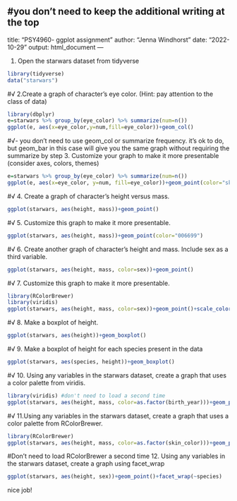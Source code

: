 #you don't need to keep the additional writing at the top
---
title: "PSY4960- ggplot assignment"
author: "Jenna Windhorst"
date: "2022-10-29"
output: html_document
---

1. Open the starwars dataset from tidyverse
```{r}
library(tidyverse)
data("starwars")
```
#√
2.Create a graph of character's eye color. (Hint: pay attention to the class of data)
```{r}
library(dbplyr)
e=starwars %>% group_by(eye_color) %>% summarize(num=n())
ggplot(e, aes(x=eye_color,y=num,fill=eye_color))+geom_col()
```
#√- you don't need to use geom_col or summarize frequency. it's ok to do, but geom_bar in this case will give you the same graph without requiring the summarize by step
3. Customize your graph to make it more presentable (consider axes, colors, themes)
```{r}
e=starwars %>% group_by(eye_color) %>% summarize(num=n())
ggplot(e, aes(x=eye_color, y=num, fill=eye_color))+geom_point(color="skyblue")
```
#√
4. Create a graph of character's height versus mass.
```{r}
ggplot(starwars, aes(height, mass))+geom_point()
```
#√
5. Customize this graph to make it more presentable.
```{r}
ggplot(starwars, aes(height, mass))+geom_point(color="006699")
```
#√
6. Create another graph of character's height and mass. Include sex as a third variable.
```{r}
ggplot(starwars, aes(height, mass, color=sex))+geom_point()
```
#√
7. Customize this graph to make it more presentable. 
```{r}
library(RColorBrewer)
library(viridis)
ggplot(starwars, aes(height, mass, color=sex))+geom_point()+scale_color_viridis(discrete= TRUE, option="c")
```
#√
8. Make a boxplot of height. 
```{r}
ggplot(starwars, aes(height))+geom_boxplot()
```
#√
9. Make a boxplot of height for each species present in the data
```{r}
ggplot(starwars, aes(species, height))+geom_boxplot()
```
#√
10. Using any variables in the starwars dataset, create a graph that uses a color palette from viridis.
```{r}
library(viridis) #don't need to load a second time
ggplot(starwars, aes(height, mass, color=as.factor(birth_year)))+geom_point()+scale_color_viridis(discrete=TRUE, option="D")

```
#√
11.Using any variables in the starwars dataset, create a graph that uses a color palette from RColorBrewer.
```{r}
library(RColorBrewer)
ggplot(starwars, aes(height, mass, color=as.factor(skin_color)))+geom_point()+scale_color_brewer(type="seq",1,1, aesthetics = "skyblue")
```
#Don't need to load RColorBrewer a second time
12. Using any variables in the starwars dataset, create a graph using facet_wrap
```{r}
ggplot(starwars, aes(height, sex))+geom_point()+facet_wrap(~species)

```
nice job!
